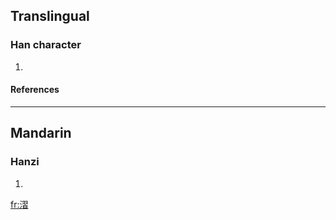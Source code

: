 ==Translingual==
===Han character===
{{Han char|rn=85|rad=水|as=11|sn=14|four=|canj=水尸一日 (ESMA)}}
# {{defn|Han|sort=水11}}
====References====
{{Han ref|kx=0646.100|dkj=18146|dj=1055.090|hdz=31733.060|uh=6F1D|ud=28445}}

----
==Mandarin==
===Hanzi===
{{cmn-hanzi|pin=[[xí]] ([[xi2]])|wg=hsi<sup>2</sup>}}
# {{defn|Mandarin}}

[[fr:漝]]